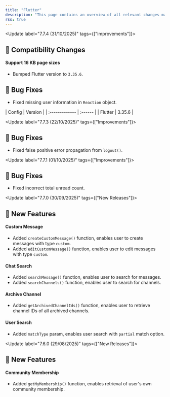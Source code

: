 ```yaml
---
title: "Flutter"
description: "This page contains an overview of all relevant changes made to the Flutter SDK"
rss: true
---
```


<Update label="7.7.4  (31/10/2025)" tags={["Improvements"]}>

  ## 🚨 Compatibility Changes
  #### Support 16 KB page sizes
  - Bumped Flutter version to `3.35.6`.
  
  ## 🐞 Bug Fixes
  - Fixed missing user information in `Reaction` object.


  <AccordionGroup>
    <Accordion title="Environment" icon="gear">
      | Config         | Version |
      | :------------- | :------ |
      | Flutter        | 3.35.6  |
    </Accordion>

  </AccordionGroup>
</Update>

</Update>

<Update label="7.7.3  (22/10/2025)" tags={["Improvements"]}>
  ## 🐞 Bug Fixes

  - Fixed false positive error propagation from `logout()`.

</Update>

<Update label="7.7.1  (01/10/2025)" tags={["Improvements"]}>
  ## 🐞 Bug Fixes

  - Fixed incorrect total unread count.

</Update>

<Update label="7.7.0  (30/09/2025)" tags={["New Releases"]}>
  ## 🚀 New Features

  #### Custom Message
  - Added `createCustomMessage()` function, enables user to create messages with type `custom`.
  - Added `editCustomMessage()` function, enables user to edit messages with type `custom`.

  #### Chat Search

  - Added `searchMessage()` function, enables user to search for messages.
  - Added `searchChannels()` function, enables user to search for channels.

  #### Archive Channel
  - Added `getArchivedChannelIds()` function, enables user to retrieve channel IDs of all archived channels.

  #### User Search
  - Added `matchType` param, enables user search with `partial` match option.


</Update>

<Update label="7.6.0  (29/08/2025)" tags={["New Releases"]}>
  ## 🚀 New Features

  #### Community Membership
  - Added `getMyMembership()` function, enables retrieval of user's own community membership. 


</Update>